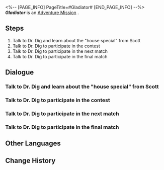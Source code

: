 <%-- [PAGE_INFO]
PageTitle=#Gladiator#
[END_PAGE_INFO] --%>
{{Stub|Dialogue, characters, and location(s)}}
{{Mission Infobox
|id            = 2010720
|title         = 
|image         = Mission Gladiator.png
|type          = Adventure
|event_name    = 
|chapter       = 
|requirements  = 
* [[Adventure Mission]] ''[[Ring and Stage II]]'' completed
* Reach [[Trailblaze Level]] 21
|summary       = You have fought your way to the top and secured the championship for the Fight Club in Boulder Town.
|characters    = <!--characters that appear in this mission-->
|startLocation = <!--location as it intially appears on the mission screen-->
|world         = <!--i.e. Penacony-->
|area          = <!--i.e. A Child's Dream-->
|prev          = 
|next          = 
|exp           = 250
|credits       = 12000
|stellarJade   = 
|other         = {{Card List|Condensed Aether*3; Shield*100|delim=;}}
}}
'''''Gladiator''''' is an [[Adventure Mission]]<!--in [world]-->.

==Steps==
# Talk to Dr. Dig and learn about the "house special" from Scott
# Talk to Dr. Dig to participate in the contest
# Talk to Dr. Dig to participate in the next match
# Talk to Dr. Dig to participate in the final match

<!--
==Gameplay Notes==

--><!--
==Trial Character==

-->
==Dialogue==
{{Stub Dialogue}}
{{Dialogue Start}}
:{{tx}}
{{Dialogue End}}

===Talk to Dr. Dig and learn about the "house special" from Scott===
{{Mission Description|type=adventure|location=<!--to be added-->|update|After completing Scott's assignment, he says you'll get the "house special"... But what does that mean? Go find Dr. Dig for more details.}}
{{Dialogue Start}}
:{{tx}}
{{Dialogue End}}

===Talk to Dr. Dig to participate in the contest===
{{Mission Description|type=adventure|location=<!--to be added-->|update|It looks like you're the guest boxer at the Boulder Town Fight Club, where you can participate in all kinds of events anytime during this season.<br />If you want to hone your skills in the arena, you can go to Dr. Dig, who will arrange for you to participate in fighting matches.}}
{{Dialogue Start}}
:{{tx}}
{{Dialogue End}}

===Talk to Dr. Dig to participate in the next match===
{{Mission Description|type=adventure|location=<!--to be added-->|update|Your name is now well-known in the underworld. Everyone is talking about you, an "outsider" fighter.<br />If you want to hone your skills in the arena, you can go to Dr. Dig, who will arrange for you to participate in fighting matches.}}
{{Dialogue Start}}
:{{tx}}
{{Dialogue End}}

===Talk to Dr. Dig to participate in the final match===
{{Mission Description|type=adventure|location=<!--to be added-->|update|You're invincible! Now you're 2nd on the ranking list, only one step away from becoming the season champion.<br />But who is at the top? If you're curious, you can go to Dr. Dig, who will arrange for you to participate in the final match of the season.}}
{{Dialogue Start}}
:{{tx}}
{{Dialogue End}}

==Other Languages==
{{Other Languages
|en   = Gladiator
|zhs  = 角斗士
|zht  = 角鬥士
|ja   = グラディエーター
|ko   = 검투사
|es   = Gladiador
|fr   = Gladiator
|ru   = Гладиатор
|th   = นักรบผู้กล้า
|vi   = Đấu Sĩ
|de   = Gladiator
|id   = Gladiator
|pt   = Gladiador
}}

==Change History==
{{Change History|1.0}}
